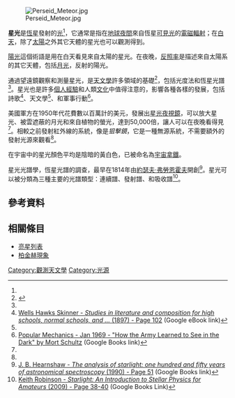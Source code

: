 {{Other uses}}
[[File:Perseid_Meteor.jpg|thumb]]

'''星光'''是[[恆星|恆星]]發射的[[光|光]]<ref name=krob/>，它通常是指在[[地球|地球]][[晚上|夜間]]來自恆星[[可見光譜|可見光]]的[[電磁輻射|電磁輻射]]；在[[白天|白天]]，除了[[太陽|太陽]]之外其它天體的星光也可以觀測得到。

[[陽光|陽光]]這個術語是用在白天看見來自太陽的星光。在夜晚，[[反照率|反照率]]是描述來自太陽系的其它天體，包括[[月光|月光]]，反射的陽光。

通過望遠鏡觀察和測量星光，是[[天文學|天文學]]許多領域的基礎<ref name=mac>{{cite book |url=http://books.google.com/books?id=O80YAAAAYAAJ&pg=PA191&dq=Starlight+astronomy&hl=en&ei=qQWkTLevG4O8lQfc5-ySDA&sa=X&oi=book_result&ct=result&resnum=2&ved=0CDIQ6AEwAQ#v=onepage&q&f=false |first=Hector |last=Macpherson |title=The romance of modern astronomy |year=1911 |page=191 |access-date=2014-02-28 |archive-date=2020-01-25 |archive-url=https://web.archive.org/web/20200125052901/https://books.google.com/books?id=O80YAAAAYAAJ&pg=PA191&dq=Starlight+astronomy&hl=en&ei=qQWkTLevG4O8lQfc5-ySDA&sa=X&oi=book_result&ct=result&resnum=2&ved=0CDIQ6AEwAQ#v=onepage&q&f=false |dead-url=no }}</ref>，包括光度法和恆星光譜<ref name=hearn/>。星光也是許多[[個人經驗|個人經驗]]和人類[[文化|文化]]中值得注意的，影響各種各樣的發展，包括詩歌<ref name=skinner>[http://books.google.com/books?id=Fag_AAAAYAAJ&pg=PA102&dq=Starlight+composition&hl=en&ei=Ol8GTamcIcSqlAeNhaWXCA&sa=X&oi=book_result&ct=result&resnum=5&ved=0CDgQ6AEwBA#v=onepage&q&f=false Wells Hawks Skinner - ''Studies in literature and composition for high schools, normal schools, and ...'' (1897) - Page 102] {{Wayback|url=http://books.google.com/books?id=Fag_AAAAYAAJ&pg=PA102&dq=Starlight+composition&hl=en&ei=Ol8GTamcIcSqlAeNhaWXCA&sa=X&oi=book_result&ct=result&resnum=5&ved=0CDgQ6AEwBA#v=onepage&q&f=false |date=20140628162154 }} (Google eBook link)</ref>、天文學<ref name=mac/>、和軍事行動<ref name=mort>[http://books.google.com/books?id=HNgDAAAAMBAJ&pg=PA79&dq=Starlight+army&hl=en&ei=AWgGTfuLC4GClAePtf3OCQ&sa=X&oi=book_result&ct=result&resnum=2&ved=0CCoQ6AEwAQ#v=onepage&q=Starlight%20army&f=false Popular Mechanics - Jan 1969 - "How the Army Learned to See in the Dark" by Mort Schultz] {{Wayback|url=http://books.google.com/books?id=HNgDAAAAMBAJ&pg=PA79&dq=Starlight+army&hl=en&ei=AWgGTfuLC4GClAePtf3OCQ&sa=X&oi=book_result&ct=result&resnum=2&ved=0CCoQ6AEwAQ#v=onepage&q=Starlight%20army&f=false |date=20140628162413 }} (Google Books link)</ref>。

美國軍方在1950年代花費數以百萬計的美元，發展出[[夜視鏡|星光夜視鏡]]，可以放大星光、被雲遮蔽的月光和來自植物的螢光，達到50,000倍，讓人可以在夜晚看得見<ref name=mort/>。相較之前發射紅外線的系統，像是''狙擊鏡''，它是一種無源系統，不需要額外的發射光源來觀看<ref name=mort/>。

在宇宙中的星光顏色平均是陰暗的黃白色，已被命名為[[宇宙拿鐵|宇宙拿鐵]]。
 
星光光譜學，恆星光譜的調查，最早在1814年由[[約瑟夫·弗勞恩霍夫|約瑟夫·弗勞恩霍夫]]開創<ref name=hearn>[http://books.google.com/books?id=iCs4AAAAIAAJ&pg=PA51&dq=Starlight+spectrum&hl=en&ei=OGIGTfL_BIH-8Aag9tjwDA&sa=X&oi=book_result&ct=result&resnum=1&ved=0CCMQ6AEwAA#v=onepage&q=Starlight%20spectrum&f=false  J. B. Hearnshaw - ''The analysis of starlight: one hundred and fifty years of astronomical spectroscopy '' (1990) - Page 51] {{Wayback|url=http://books.google.com/books?id=iCs4AAAAIAAJ&pg=PA51&dq=Starlight+spectrum&hl=en&ei=OGIGTfL_BIH-8Aag9tjwDA&sa=X&oi=book_result&ct=result&resnum=1&ved=0CCMQ6AEwAA#v=onepage&q=Starlight%20spectrum&f=false |date=20140628162402 }} (Google Books link)</ref>。星光可以被分類為三種主要的光譜類型：連續譜、發射譜、和吸收譜<ref name=krob>[http://books.google.com/books?id=wkIOzagyQmAC&pg=PA38&dq=Starlight+spectrum&hl=en&ei=OGIGTfL_BIH-8Aag9tjwDA&sa=X&oi=book_result&ct=result&resnum=4&ved=0CDIQ6AEwAw#v=onepage&q=Starlight%20spectrum&f=false Keith Robinson - ''Starlight: An Introduction to Stellar Physics for Amateurs'' (2009) - Page 38-40] {{Wayback|url=http://books.google.com/books?id=wkIOzagyQmAC&pg=PA38&dq=Starlight+spectrum&hl=en&ei=OGIGTfL_BIH-8Aag9tjwDA&sa=X&oi=book_result&ct=result&resnum=4&ved=0CDIQ6AEwAw#v=onepage&q=Starlight%20spectrum&f=false |date=20140628162001 }} (Google Books Link)</ref>。

== 參考資料 ==
{{Reflist}}

== 相關條目 ==
*[[亮星列表|亮星列表]]
*[[薄暮現象|柏金赫現象]]

[[Category:觀測天文學|Category:觀測天文學]]
[[Category:光源|Category:光源]]